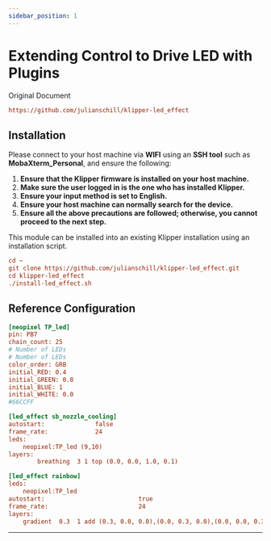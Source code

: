 ```yaml
---
sidebar_position: 1
---
```





# Extending Control to Drive LED with Plugins

Original Document

```cfg
https://github.com/julianschill/klipper-led_effect
```

## Installation

Please connect to your host machine via **WIFI** using an **SSH tool** such as **MobaXterm_Personal**, and ensure the following:

1. **Ensure that the Klipper firmware is installed on your host machine.**
2. **Make sure the user logged in is the one who has installed Klipper.**
3. **Ensure your input method is set to English.**
4. **Ensure your host machine can normally search for the device.**
5. **Ensure all the above precautions are followed; otherwise, you cannot proceed to the next step.**

This module can be installed into an existing Klipper installation using an installation script.

```cfg
cd ~
git clone https://github.com/julianschill/klipper-led_effect.git
cd klipper-led_effect
./install-led_effect.sh
```

## Reference Configuration

```cfg
[neopixel TP_led]
pin: PB7
chain_count: 25
# Number of LEDs
# Number of LEDs
color_order: GRB
initial_RED: 0.4    
initial_GREEN: 0.8
initial_BLUE: 1
initial_WHITE: 0.0
#66CCFF 

[led_effect sb_nozzle_cooling]
autostart:              false
frame_rate:             24
leds:
    neopixel:TP_led (9,10)
layers:
        breathing  3 1 top (0.0, 0.0, 1.0, 0.1)

[led_effect rainbow]
leds:
    neopixel:TP_led
autostart:                          true
frame_rate:                         24
layers:
    gradient  0.3  1 add (0.3, 0.0, 0.0),(0.0, 0.3, 0.0),(0.0, 0.0, 0.3)
```


---